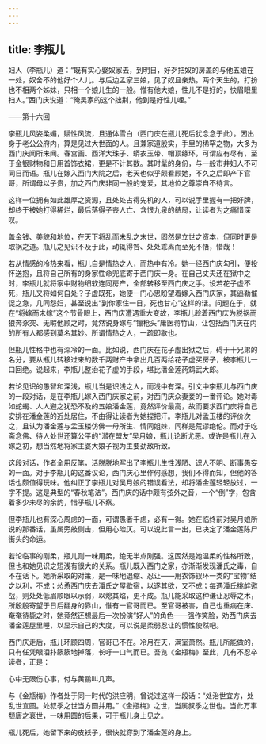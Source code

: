 ```yaml
---
---
---
```

title: 李瓶儿
---




妇人（李瓶儿）道：“既有实心娶奴家去，到明日，好歹把奴的房盖的与他五娘在一处，奴舍不的他好个人儿。与后边孟家三娘，见了奴且亲热。两个天生的，打扮也不相两个姊妹，只相一个娘儿生的一般。惟有他大娘，性儿不是好的，快眉眼里扫人。”西门庆说道：“俺吴家的这个拙荆，他到是好性儿哩。”

——第十六回

李瓶儿风姿柔媚，赋性风流，且通体雪白（西门庆在瓶儿死后犹念念于此）。因出身于老公公府内，算是见过大世面的人。且兼家道殷实，手里的稀罕之物，大多为西门庆闻所未闻。春宫画、西洋大珠子、蟒衣玉带、帽顶绦环，可谓应有尽有，至于金银财物和日用首饰衣裙，更是不计其数。其时髦的身份，与一般市井妇人不可同日而语。瓶儿在嫁入西门大院之后，老天也似乎颇看顾她，不久之后即产下官哥，所谓母以子贵，加之西门庆非同一般的宠爱，其地位之尊崇自不待言。

这样一位拥有如此雄厚之资源，且处处占得先机的人，可以说手里握有一把好牌，却终于被她打得稀烂，最后落得子丧人亡、含恨九泉的结局，让读者为之痛惜深叹。

盖金钱、美貌和地位，在天下将乱而未乱之末世，固然是立世之资本，但同时更是取祸之道。瓶儿之见识不及于此，动辄得咎、处处乖离而至死不悟，惜哉！

若从情感的冷热来看，瓶儿自是情热之人，而热中有冷。她一经西门庆勾引，便投怀送抱，且将自己所有的身家性命兜底寄于西门庆一身。在自己丈夫还在狱中之时，李瓶儿就将家中财物细软连同房产，全部转移至西门庆之手。设若花子虚不死，瓶儿又将如何自处？子虚既死，她便一门心思盼望着嫁入西门庆家，其逼勒催促之急，几同怨妇，甚至说出“到你家住一日，死也甘心”这样的话。问题在于，就在“将嫁而未嫁”这个节骨眼上，西门庆遭遇重大变故，李瓶儿趁着西门庆为脱祸而狼奔豕突、无暇他顾之时，竟然锐身嫁与“镴枪头”庸医蒋竹山，让包括西门庆在内的所有人都感到莫名其妙。所谓情热之人，一疏即歇也。

但瓶儿性格中也有深冷的一面。比如说，西门庆在花子虚出狱之后，碍于十兄弟的名分，要从瓶儿转移过来的数千两财产中拿出几百两给花子虚买房子，被李瓶儿一口回绝。说起来，李瓶儿整治花子虚的手段，堪比潘金莲药鸩武大郎。

若论见识的愚智和深浅，瓶儿当是识浅之人，而浅中有深。引文中李瓶儿与西门庆的一段对话，是在李瓶儿嫁入西门庆家之前，对西门庆众妻妾的一番评论。她对毒如蛇蝎、人人避之犹恐不及的五娘潘金莲，竟然评价最高，故而要求西门庆将自己安排在潘金莲的近处居住，不由得让读者为她捏把汗。李瓶儿对孟玉楼的评价次之，且认为潘金莲与孟玉楼仿佛一母所生、情同姐妹，同样是荒谬绝伦。而对于吃斋念佛、待人处世还算公平的“潜在盟友”吴月娘，瓶儿论断尤恶。或许是瓶儿在入嫁之初，想当然地将家主婆大娘子视为主要劲敌所致。

这段对话，作者全用反笔，活脱脱地写出了李瓶儿生性浅陋、识人不明、断事愚妄的一面。对于李瓶儿的这番议论，西门庆心里作何感想，我们不得而知，但他的答话也颇值得玩味。他纠正了李瓶儿对吴月娘的错误看法，却将潘金莲轻轻放过，一字不提。这是典型的“春秋笔法”。西门庆的话中颇有弦外之音，一个“倒”字，包含着多少未尽的余韵，惜乎瓶儿不察。

但李瓶儿也有深心周虑的一面，可谓愚者千虑，必有一得。她在临终前对吴月娘所说的那番话，虽属旁敲侧击，但用心险仄。可以说此言一出，已决定了潘金莲陈尸街头的命运。

若论临事的刚柔，瓶儿则一味用柔，绝无半点刚强。这固然是她温柔的性格所致，但也和她见识之短浅有很大的关系。瓶儿既入西门之家，亦渐渐发现潘氏之毒，自不在话下。她所采取的对策，是一味地退缩、忍让——用衣饰钗环一类的“宝物”结之以利，不成；怂恿西门庆去潘氏之屋歇宿，以遂其欲，又不成；每遇潘氏挑衅邀战，则处处低眉顺眼以示弱，以熄其焰，更不成。瓶儿能采取这种谦让忍辱之术，所殷殷寄望于日后翻身的靠山，惟有一官哥而已。至官哥被害，自己也重病在床、奄奄待毙之时，她竟然还想最后一次扮演“好人”的角色——强作笑脸，劝西门庆去潘金莲屋里睡，以显示自己的大度，可以说是柔弱忍让的惯性使然吧。

西门庆走后，瓶儿环顾四周，官哥已不在。冷月在天，满室萧然。瓶儿所能做的，只有任凭眼泪扑簌簌地掉落，长吁一口气而已。吾览《金瓶梅》至此，几有不忍卒读者，正是：

心中无限伤心事，付与黄鹂叫几声。

与《金瓶梅》作者处于同一时代的洪应明，曾说过这样一段话：“处治世宜方，处乱世宜圆。处叔季之世当方圆并用。”《金瓶梅》之世，当属叔季之世也。当此万事颓唐之衰世，一味用圆的后果，可于瓶儿身上见之。

瓶儿死后，她留下来的皮袄子，很快就穿到了潘金莲的身上。